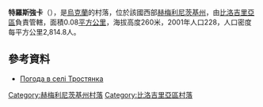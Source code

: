 {{coord|50|2|30|N|26|26|6|E|scale:100000|display=title}}

'''特羅斯強卡'''（{{lang-uk|Тростянка}}），是[[烏克蘭|烏克蘭]]的村落，位於該國西部[[赫梅利尼茨基州|赫梅利尼茨基州]]，由[[比洛吉里亞區|比洛吉里亞區]]負責管轄，面積0.08[[平方千米|平方公里]]，海拔高度260米，2001年人口228，人口密度每平方公里2,814.8人。

==參考資料==
* [http://weather.in.ua/ua/hmel'nickaja/26493 Погода в селі Тростянка] {{Wayback|url=http://weather.in.ua/ua/hmel%27nickaja/26493 |date=20111220113505 }}

{{DEFAULTSORT:Тростянка}}
[[Category:赫梅利尼茨基州村落|Category:赫梅利尼茨基州村落]]
[[Category:比洛吉里亞區村落|Category:比洛吉里亞區村落]]


{{Khmelnytskyi-geo-stub}}